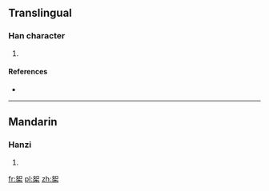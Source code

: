 ==Translingual==

===Han character===
{{Han char|rn=75|rad=木|as=06|sn=10|four=|canj=VRD}}

# {{defn|Han|sort=木06}}

====References====
* {{Han ref|kx=0525.080|dkj=14761|hdz=21208.060|uh=6847|ud=26695}}

----

==Mandarin==

===Hanzi===
{{cmn-hanzi|pin=[[ān]] ([[an1]]), [[rú]] ([[ru2]])|wg=an<sup>1</sup>, ju<sup>2</sup>}}

# {{defn|lang=cmn|sort=木06}}

[[fr:桇]]
[[pl:桇]]
[[zh:桇]]